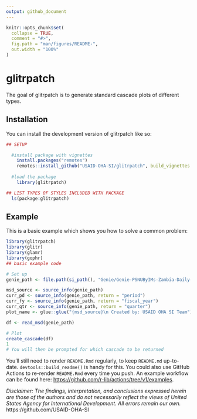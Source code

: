 ```yaml
---
output: github_document
---
```


<!-- README.md is generated from README.Rmd. Please edit that file -->

```r
knitr::opts_chunk$set(
  collapse = TRUE,
  comment = "#>",
  fig.path = "man/figures/README-",
  out.width = "100%"
)
```

# glitrpatch

<!-- badges: start -->
<!-- badges: end -->

The goal of glitrpatch is to generate standard cascade plots of different types.

## Installation

You can install the development version of glitrpatch like so:

``` r
## SETUP

  #install package with vignettes
    install.packages("remotes")
    remotes::install_github("USAID-OHA-SI/glitrpatch", build_vignettes = TRUE)
    
  #load the package
    library(glitrpatch)

## LIST TYPES OF STYLES INCLUDED WITH PACKAGE
  ls(package:glitrpatch)
```

## Example

This is a basic example which shows you how to solve a common problem:

```r
library(glitrpatch)
library(glitr)
library(glamr)
library(gophr)
## basic example code

# Set up
genie_path <- file.path(si_path(), "Genie/Genie-PSNUByIMs-Zambia-Daily-2022-05-16.zip")

msd_source <- source_info(genie_path)
curr_pd <- source_info(genie_path, return = "period")
curr_fy <- source_info(genie_path, return = "fiscal_year")
curr_qtr <- source_info(genie_path, return = "quarter")
plot_name <- glue::glue("{msd_source}\n Created by: USAID OHA SI Team")

df <- read_msd(genie_path)

# Plot
create_cascade(df)
1
# You will then be prompted for which cascade to be returned

```


You'll still need to render `README.Rmd` regularly, to keep `README.md` up-to-date. `devtools::build_readme()` is handy for this. You could also use GitHub Actions to re-render `README.Rmd` every time you push. An example workflow can be found here: <https://github.com/r-lib/actions/tree/v1/examples>.


_Disclaimer: The findings, interpretation, and conclusions expressed herein are those of the authors and do not necessarily reflect the views of United States Agency for International Development. All errors remain our own._
https://github.com/USAID-OHA-SI
